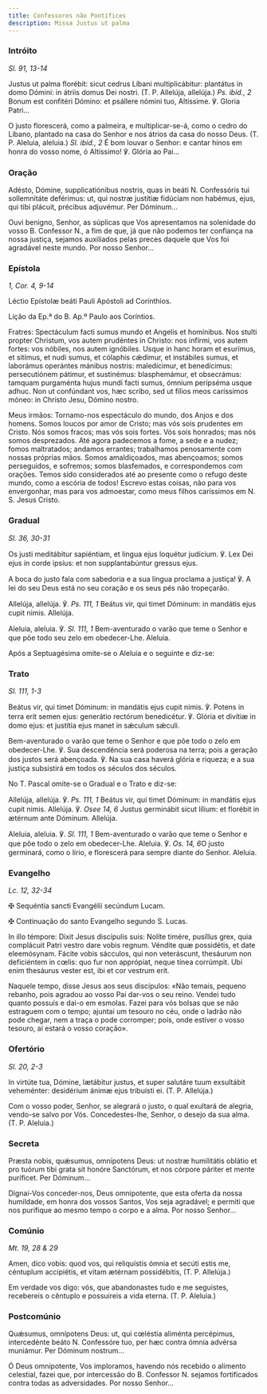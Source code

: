 ```yaml
---
title: Confessores não Pontífices
description: Missa Justus ut palma
---
```


### Intróito

<em>Sl. 91, 13-14</em>

<div class="side-by-side not-content">

Justus ut palma florébit: sicut cedrus Líbani multiplicábitur: plantátus in
    domo Dómini: in átriis domus Dei nostri. (T. P. Allelúja, allelúja.)
    <em>Ps. ibid., 2</em> Bonum est confitéri Dómino: et psállere nómini tuo, Altíssime.
    ℣. Gloria Patri...

O justo florescerá, como a palmeira, e multiplicar-se-á, como o cedro do
    Líbano, plantado na casa do Senhor e nos átrios da casa do nosso Deus. (T.
    P. Aleluia, aleluia.) <em>Sl. ibid., 2</em> É bom louvar o Senhor: e cantar
    hinos em honra do vosso nome, ó Altíssimo! ℣. Glória ao Pai...

</div>

### Oração

<div class="side-by-side not-content">

Adésto, Dómine, supplicatiónibus nostris, quas in beáti
    <span class="text-red-500">N.</span> Confessóris tui sollemnitáte deférimus:
    ut, qui nostræ justítiæ fidúciam non habémus, ejus, qui tibi plácuit, précibus
    adjuvémur. Per Dóminum...

Ouvi benigno, Senhor, as súplicas que Vos apresentamos na solenidade do
    vosso B. Confessor <span class="text-red-500">N.</span>, a fim de que, já
    que não podemos ter confiança na nossa justiça, sejamos auxiliados pelas
    preces daquele que Vos foi agradável neste mundo. Por nosso Senhor...

</div>

### Epístola

<em>1, Cor. 4, 9-14</em>

<div class="side-by-side not-content">

Léctio Epístolæ beáti Pauli Apóstoli ad Corínthios.

Lição da Ep.ª do B. Ap.º Paulo aos Coríntios.

Fratres: Spectáculum facti sumus mundo et Angelis et homínibus. Nos stulti
    propter Christum, vos autem prudéntes in Christo: nos infírmi, vos autem
    fortes: vos nóbiles, nos autem ignóbiles. Usque in hanc horam et esurímus,
    et sitímus, et nudi sumus, et cólaphis cǽdimur, et instábiles sumus, et
    laborámus operántes mánibus nostris: maledícimur, et benedícimus:
    persecutiónem pátimur, et sustinémus: blasphemámur, et obsecrámus: tamquam
    purgaménta hujus mundi facti sumus, ómnium peripséma usque adhuc. Non ut
    confúndant vos, hæc scribo, sed ut fílios meos caríssimos móneo: in Christo
    Jesu, Dómino nostro.

Meus irmãos: Tornamo-nos espectáculo do mundo, dos Anjos e dos homens. Somos
    loucos por amor de Cristo; mas vós sois prudentes em Cristo. Nós somos
    fracos; mas vós sois fortes. Vós sois honrados; mas nós somos desprezados.
    Até agora padecemos a fome, a sede e a nudez; fomos maltratados; andamos
    errantes; trabalhamos penosamente com nossas próprias mãos. Somos
    amaldiçoados, mas abençoamos; somos perseguidos, e sofremos; somos
    blasfemados, e correspondemos com orações. Temos sido considerados até ao
    presente como o refugo deste mundo, como a escória de todos! Escrevo estas
    coisas, não para vos envergonhar, mas para vos admoestar, como meus filhos
    caríssimos em N. S. Jesus Cristo.

</div>

### Gradual

<em>Sl. 36, 30-31</em>

<div class="side-by-side not-content">

Os justi meditábitur sapiéntiam, et lingua ejus loquétur judícium. ℣. Lex
    Dei ejus in corde ipsíus: et non supplantabúntur gressus ejus.

A boca do justo fala com sabedoria e a sua língua proclama a justiça! ℣. A
    lei do seu Deus está no seu coração e os seus pés não tropeçarão.

Allelúja, allelúja. ℣. <em>Ps. 111, 1</em> Beátus vir, qui timet Dóminum: in
    mandátis ejus cupit nimis. Allelúja.

Aleluia, aleluia. ℣. <em>Sl. 111, 1</em> Bem-aventurado o varão que teme o
    Senhor e que põe todo seu zelo em obedecer-Lhe. Aleluia.

</div>

<aside>Após a Septuagésima omite-se o Aleluia e o seguinte e diz-se:</aside>

### Trato

<em>Sl. 111, 1-3</em>

<div class="side-by-side not-content">

Beátus vir, qui timet Dóminum: in mandátis ejus cupit nimis. ℣. Potens in
    terra erit semen ejus: generátio rectórum benedicétur. ℣. Glória et divítiæ
    in domo ejus: et justítia ejus manet in sǽculum sǽculi.

Bem-aventurado o varão que teme o Senhor e que põe todo o zelo em
    obedecer-Lhe. ℣. Sua descendência será poderosa na terra; pois a geração dos
    justos será abençoada. ℣. Na sua casa haverá glória e riqueza; e a sua
    justiça subsistirá em todos os séculos dos séculos.

</div>

<aside>No T. Pascal omite-se o Gradual e o Trato e diz-se:</aside>

<div class="side-by-side not-content">

Allelúja, allelúja. ℣. <em>Ps. 111, 1</em> Beátus vir, qui timet Dóminum: in
    mandátis ejus cupit nimis. Allelúja. ℣. <em>Osee 14, 6</em> Justus
    germinábit sicut lílium: et florébit in ætérnum ante Dóminum. Allelúja.

Aleluia, aleluia. ℣. <em>Sl. 111, 1</em> Bem-aventurado o varão que teme o
    Senhor e que põe todo o zelo em obedecer-Lhe. Aleluia. ℣. <em>Os. 14, 6</em>O
    justo germinará, como o lírio, e florescerá para sempre diante do Senhor. Aleluia.

</div>

### Evangelho

<em>Lc. 12, 32-34</em>

<div class="side-by-side not-content">

<span class="cross text-red-500">✠</span> Sequéntia sancti Evangélii
    secúndum Lucam.

<span class="cross text-red-500">✠</span> Continuação do santo Evangelho
    segundo S. Lucas.

In illo témpore: Dixit Jesus discípulis suis: Nolíte timére, pusíllus grex,
    quia complácuit Patri vestro dare vobis regnum. Véndite quæ possidétis, et
    date eleemósynam. Fácite vobis sácculos, qui non veteráscunt, thesáurum non
    deficiéntem in cœlis: quo fur non apprópiat, neque tínea corrúmpit. Ubi enim
    thesáurus vester est, ibi et cor vestrum erit.

Naquele tempo, disse Jesus aos seus discípulos: «Não temais, pequeno
    rebanho, pois agradou ao vosso Pai dar-vos o seu reino. Vendei tudo quanto
    possuís e dai-o em esmolas. Fazei para vós bolsas que se não estraguem com o
    tempo; ajuntai um tesouro no céu, onde o ladrão não pode chegar, nem a traça
    o pode corromper; pois, onde estiver o vosso tesouro, aí estará o vosso
    coração».

</div>

### Ofertório

<em>Sl. 20, 2-3</em>

<div class="side-by-side not-content">

In virtúte tua, Dómine, lætábitur justus, et super salutáre tuum exsultábit
    veheménter: desidérium ánimæ ejus tribuísti ei. (T. P. Allelúja.)

Com o vosso poder, Senhor, se alegrará o justo, o qual exultará de alegria,
    vendo-se salvo por Vós. Concedestes-lhe, Senhor, o desejo da sua alma. (T.
    P. Aleluia.)

</div>

### Secreta

<div class="side-by-side not-content">

Præsta nobis, quǽsumus, omnípotens Deus: ut nostræ humilitátis oblátio et
    pro tuórum tibi grata sit honóre Sanctórum, et nos córpore páriter et mente
    puríficet. Per Dóminum...

Dignai-Vos conceder-nos, Deus omnipotente, que esta oferta da nossa
    humildade, em honra dos vossos Santos, Vos seja agradável; e permiti que nos
    purifique ao mesmo tempo o corpo e a alma. Por nosso Senhor...

</div>

### Comúnio

<em>Mt. 19, 28 & 29</em>

<div class="side-by-side not-content">

Amen, dico vobis: quod vos, qui reliquístis ómnia et secúti estis me,
    céntuplum accipiétis, et vitam ætérnam possidébitis, (T. P. Allelúja.)

Em verdade vos digo: vós, que abandonastes tudo e me seguistes, recebereis o
    cêntuplo e possuireis a vida eterna. (T. P. Aleluia.)

</div>

### Postcomúnio

<div class="side-by-side not-content">

Quǽsumus, omnípotens Deus: ut, qui cœléstia aliménta percépimus,
    intercedénte beáto <span class="text-red-500">N.</span> Confessóre tuo, per
    hæc contra ómnia advérsa muniámur. Per Dóminum nostrum...

Ó Deus omnipotente, Vos imploramos, havendo nós recebido o alimento
    celestial, fazei que, por intercessão do B. Confessor
    <span class="text-red-500">N.</span> sejamos fortificados contra todas as adversidades.
    Por nosso Senhor...

</div>
